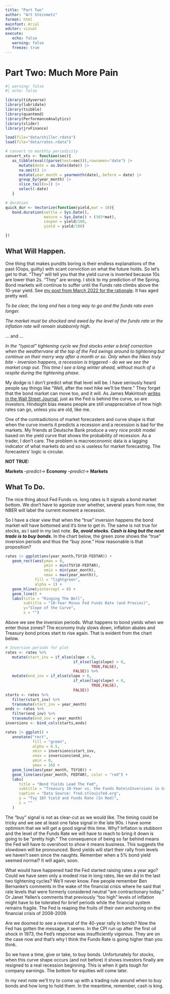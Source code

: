 ```yaml
---
title: "Part Two"
author: "Art Steinmetz"
format: html
mainfont: Arial
editor: visual
execute: 
   echo: false
   warning: false
   freeze: true
---
```


# Part Two: Much More Pain

```r
#| warning: false
#| echo: false

library(tidyverse)
library(lubridate)
library(tsibble)
library(quantmod)
library(PerformanceAnalytics)
library(slider)
library(jrvFinance)

load(file="data/shiller.rdata")
load(file="data/rates.rdata")

# convert to monthly periodicity
convert_xts <- function(sec){
   as_tibble(eval((parse(text=sec))),rownames="date") |>
      mutate(date = as.Date(date)) |>
      na.omit() |>
      mutate(year_month = yearmonth(date),.before = date) |>
      group_by(year_month) |>
      slice_tail(n=1) |>
      select(-date)
   }

# duration
quick_dur <- Vectorize(function(yield,mat = 10){
   bond.duration(settle = Sys.Date(),
                 mature = Sys.Date() + (365*mat),
                 coupon = yield/100,
                 yield = yield/100)

})

```

## What Will Happen.

One thing that makes pundits boring is their endless explanations of the past (Oops, guilty) with scant conviction on what the future holds. So let's get to that. "They" will tell you that the yield curve is inverted because 10s are lower than 2s. "They" are wrong. I stick to my prediction of the Spring. Bond markets will continue to suffer until the Funds rate climbs above the 10-year yield. See [my post from March 2022 for the rationale](https://www.linkedin.com/posts/asteinmetz_markets-activity-6914653620307140610-wgYi). It has aged pretty well.

::: {.callout-note appearance="minimal"}
*To be clear, the long end has a long way to go and the funds rate even longer.* 

*The market must be shocked and awed by the level of the funds rate or the inflation rate will remain stubbornly high.*
:::

... and ...

::: {.callout-note appearance="minimal"}
*In the "typical" tightening cycle we find stocks enter a brief correction when the weathervane at the top of the Fed swings around to tightening but continue on their merry way after a month or so. Only when the hikes truly bite - inversion happens, a recession is triggered - do we we see the market crap out. This time I see a long winter ahead, without much of a respite during the tightening phase.*
:::

My dodge is I don't predict what that level will be. I have seriously heard people say things like "Well, after the next hike we'll be there." They forget that the bond market can move too, and it will. As James Makintosh [writes in the Wall Street Journal](https://www.wsj.com/articles/markets-keep-making-the-same-mistake-about-inflation-11663163494?mod=markets_lead_pos6), just as the Fed is behind the curve, so are investors. Hindsight bias means people are still unappreciative of how high rates can go, unless you are old, like me.

One of the contradictions of market forecasters and curve shape is that when the curve inverts it predicts a recession and a recession is bad for the markets. My friends at Deutsche Bank produce a very nice probit model based on the yield curve that shows the probability of recession. As a trader, I don't care. The problem is macroeconomic data is a lagging indicator of what markets do and so is useless for market forecasting. The forecasters' logic is circular.

**NOT TRUE:**

**Markets** *--predict-\>* **Economy** *--predict-\>* **Markets**

## What To Do.

The nice thing about Fed Funds vs. long rates is it signals a bond market bottom. We don't have to agonize over whether, several years from now, the NBER will label the current moment a recession.

So I have a clear view that when the "true" inversion happens the bond market will have bottomed and it's time to get in. The same is not true for stocks, as I said in my last note. ***So, avoid stocks. Cash is king but the next trade is to buy bonds.*** In the chart below, the green zone shows the "true" inversion periods and thus the "buy zone." How reasonable is that proposition?

```r
rates |> ggplot(aes(year_month,TSY10-FEDTAR)) +
   geom_rect(aes(ymax = 0,
                 ymin = min(TSY10-FEDTAR),
                 xmin = min(year_month),
                 xmax = max(year_month)),
             fill = "lightgreen",
             alpha = 1) +
   geom_hline(yintercept = 0) +
   geom_line() +
   labs(title = "Ringing The Bell",
        subtitle = "10-Year Minus Fed Funds Rate (and Proxies)",
        y="Slope of the Curve",
        x = "")
```

Above we see the inversion periods. What happens to bond yields when we enter those zones? The economy truly slows down, inflation abates and Treasury bond prices start to rise again. That is evident from the chart below.

```r
# Inversion periods for plot
rates <- rates %>%
   mutate(start_inv = if_else(slope < 0,
                              if_else(lag(slope) > 0,
                                      TRUE,FALSE),
                              FALSE)) %>% 
   mutate(end_inv = if_else(slope > 0,
                              if_else(lag(slope) < 0,
                                      TRUE,FALSE),
                              FALSE))
starts <- rates %>% 
   filter(start_inv) %>% 
   transmute(start_inv = year_month)
ends <- rates %>% 
   filter(end_inv) %>% 
   transmute(end_inv = year_month)
inversions <- bind_cols(starts,ends)

rates |> ggplot() + 
   annotate("rect",
            fill = "green",
            alpha = 0.5,
            xmin = inversions$start_inv,
            xmax = inversions$end_inv,
            ymin = 0,
            ymax = 16) + 
   geom_line(aes(year_month, TSY10)) +
   geom_line(aes(year_month, FEDTAR), color = "red") + 
   labs(
      title = "Bond Yields Lead The Fed",
      subtitle = "Treasury 10-Year vs. the Funds Rate\nInversions in Green",
      caption = "Data Source: fred.stlouisfed.org",
      y = "Tsy 10Y Yield and Funds Rate (In Red)",
      x = ""
   ) 
```

The "buy" signal is not as clear-cut as we would like. The timing could be tricky and we see at least one false signal in the late 90s. I have some optimism that we will get a good signal this time. Why? Inflation is stubborn and the level of the Funds Rate we will have to reach to bring it down is going to be "pretty high." The consequence of being so far behind means the Fed will have to overshoot to show it means business. This suggests the slowdown will be pronounced. Bond yields will start their rally from levels we haven't seen since the naughts. Remember when a 5% bond yield seemed normal? It will again, soon.

What would have happened had the Fed started raising rates a year ago? Could we have seen only a modest rise in long rates, like we did in the last two tightening cycles? We'll never know. Few people remember Ben Bernanke's comments in the wake of the financial crisis where he said that rate levels that were formerly considered neutral "are contractionary today." Or Janet Yellen's comments that previously "too high" levels of inflation might have to be tolerated for brief periods while the financial system remains fragile. The Fed is reaping the fruits of their own anchoring on the financial crisis of 2008-2009.

Are we doomed to see a reversal of the 40-year rally in bonds? Now the Fed has gotten the message, it seems. In the CPI run up after the first oil shock in 1973, the Fed's response was insufficiently vigorous. They are on the case now and that's why I think the Funds Rate is going higher than you think.

So we have a time, give or take, to buy bonds. Unfortunately for stocks, when this curve shape occurs (and not before) it shows investors finally are resigned to a real recession beginning. This is when it gets tough for company earnings. The bottom for equities will come later.

In my next note we'll try to come up with a trading rule around when to buy bonds and how long to hold them. In the meantime, remember, cash is king.
